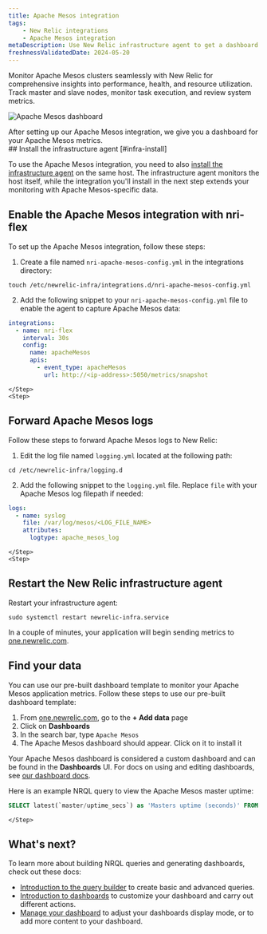 ```yaml
---
title: Apache Mesos integration
tags:
    - New Relic integrations
    - Apache Mesos integration
metaDescription: Use New Relic infrastructure agent to get a dashboard with metrics from your Apache Mesos.
freshnessValidatedDate: 2024-05-20
---
```



Monitor Apache Mesos clusters seamlessly with New Relic for comprehensive insights into performance, health, and resource utilization. Track master and slave nodes, monitor task execution, and review system metrics.

<img
    title="Apache Mesos dashboard"
    alt="Apache Mesos dashboard"
    src={apacheMesosDashboard}
/>
<figcaption>
After setting up our Apache Mesos integration, we give you a dashboard for your Apache Mesos metrics. 
</figcaption>


<Steps>
    <Step>
## Install the infrastructure agent [#infra-install]

To use the Apache Mesos integration, you need to also [install the infrastructure agent](/docs/infrastructure/install-infrastructure-agent/get-started/install-infrastructure-agent-new-relic/) on the same host. The infrastructure agent monitors the host itself, while the integration you'll install in the next step extends your monitoring with Apache Mesos-specific data.
    </Step>
    <Step>

## Enable the Apache Mesos integration with nri-flex

To set up the Apache Mesos integration, follow these steps:

1. Create a file named `nri-apache-mesos-config.yml` in the integrations directory:

  ```shell
  touch /etc/newrelic-infra/integrations.d/nri-apache-mesos-config.yml
  ```

2. Add the following snippet to your `nri-apache-mesos-config.yml` file to enable the agent to capture Apache Mesos data:
  ```yml
  integrations:
    - name: nri-flex
      interval: 30s
      config:
        name: apacheMesos
        apis:
          - event_type: apacheMesos
            url: http://<ip-address>:5050/metrics/snapshot
  ```
    </Step>
    <Step>

## Forward Apache Mesos logs

Follow these steps to forward Apache Mesos logs to New Relic:

1. Edit the log file named `logging.yml` located at the following path:

  ```shell
  cd /etc/newrelic-infra/logging.d
  ```

2. Add the following snippet to the `logging.yml` file. Replace `file` with your Apache Mesos log filepath if needed:

  ```yml
  logs:
    - name: syslog
      file: /var/log/mesos/<LOG_FILE_NAME>
      attributes:
        logtype: apache_mesos_log
  ``` 
      
    </Step>
    <Step>
## Restart the New Relic infrastructure agent

Restart your infrastructure agent:

  ```shell
  sudo systemctl restart newrelic-infra.service
  ```

In a couple of minutes, your application will begin sending metrics to [one.newrelic.com](https://one.newrelic.com).        
    </Step>
    <Step>
## Find your data 

You can use our pre-built dashboard template to monitor your Apache Mesos application metrics. Follow these steps to use our pre-built dashboard template:

1. From [one.newrelic.com](https://one.newrelic.com), go to the <DoNotTranslate>**+ Add data**</DoNotTranslate> page
2. Click on <DoNotTranslate>**Dashboards**</DoNotTranslate>
3. In the search bar, type `Apache Mesos`
4. The Apache Mesos dashboard should appear. Click on it to install it

Your Apache Mesos dashboard is considered a custom dashboard and can be found in the <DoNotTranslate>**Dashboards**</DoNotTranslate> UI. For docs on using and editing dashboards, see [our dashboard docs](/docs/query-your-data/explore-query-data/dashboards/introduction-dashboards).

Here is an example NRQL query to view the Apache Mesos master uptime:

```sql
SELECT latest(`master/uptime_secs`) as 'Masters uptime (seconds)' FROM apacheMesos
```        
    </Step>
</Steps>

## What's next?

To learn more about building NRQL queries and generating dashboards, check out these docs:

* [Introduction to the query builder](/docs/query-your-data/explore-query-data/query-builder/introduction-query-builder) to create basic and advanced queries.
* [Introduction to dashboards](/docs/query-your-data/explore-query-data/dashboards/introduction-dashboards) to customize your dashboard and carry out different actions.
* [Manage your dashboard](/docs/query-your-data/explore-query-data/dashboards/manage-your-dashboard) to adjust your dashboards display mode, or to add more content to your dashboard.
